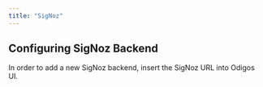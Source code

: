 ```yaml
---
title: "SigNoz"
---
```


## Configuring SigNoz Backend

In order to add a new SigNoz backend, insert the SigNoz URL into Odigos UI.
